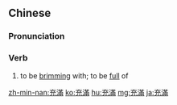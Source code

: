 {{also|充满}}
==Chinese==
{{zh-forms|s=充满}}

===Pronunciation===
{{zh-pron
|m=chōngmǎn
|c=cung1 mun5
|h=pfs=chhûng-mân
|mn=chhiong-boán/chhiong-móa
|ma=Zh-chongman.ogg
|cat=v
}}

===Verb===
{{zh-verb}}

# to be [[brimming]] with; to be [[full]] of

{{zh-cat|Elementary}}

[[zh-min-nan:充滿]]
[[ko:充滿]]
[[hu:充滿]]
[[mg:充滿]]
[[ja:充滿]]